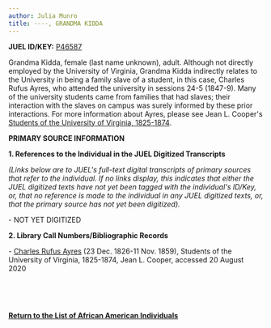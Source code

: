 ```yaml
---
author: Julia Munro
title: ----, GRANDMA KIDDA
---
```

**JUEL ID/KEY:** [P46587](http://juel.iath.virginia.edu/public_person?person=46587 "P46587")

Grandma Kidda, female (last name unknown), adult. Although not directly employed by the University of Virginia, Grandma Kidda indirectly relates to the University in being a family slave of a student, in this case, Charles Rufus Ayres, who attended the university in sessions 24-5 (1847-9). Many of the university students came from families that had slaves; their interaction with the slaves on campus was surely informed by these prior interactions. For more information about Ayres, please see Jean L. Cooper's [Students of the University of Virginia, 1825-1874](https://uvastudents.wordpress.com/2013/09/07/charles-rufus-ayres-23-dec-1826-11-nov-1859/ "Jean L. Cooper, Students of the University of Virginia, 1825-1874").

**PRIMARY SOURCE INFORMATION** 

**1\. References to the Individual in the JUEL Digitized Transcripts**

_(Links below are to JUEL's full-text digital transcripts of primary sources that refer to the individual. If no links display, this indicates that either the JUEL digitized texts have not yet been tagged with the individual's ID/Key, or, that no reference is made to the individual in any JUEL digitized texts, or, that the primary source has not yet been digitized)._   

\- NOT YET DIGITIZED[](http://juel.iath.virginia.edu/node/343?doc=/juel_display/Cadavers/JS_Davis/McCarty_1869 "Letter to JB McCarty to John Staige Davis")

**2\. Library Call Numbers/Bibliographic Records**

\- [Charles Rufus Ayres](https://uvastudents.wordpress.com/2013/09/07/charles-rufus-ayres-23-dec-1826-11-nov-1859/ "Charles Rufus Ayres") (23 Dec. 1826-11 Nov. 1859), Students of the University of Virginia, 1825-1874, Jean L. Cooper, accessed 20 August 2020 

 [](https://search.lib.virginia.edu/catalog/u3930111 "Papers of John Staige Davis, Prof. Anatomy 1840-88")

  
[](http://search.lib.virginia.edu/catalog/u6607353 "Proctor's Daybook")

 [](http://search.lib.virginia.edu/catalog/u6371432)

**[Return to the List of African American Individuals](http://juel.iath.virginia.edu/node/367 "Return to the List of African-American Individuals")**